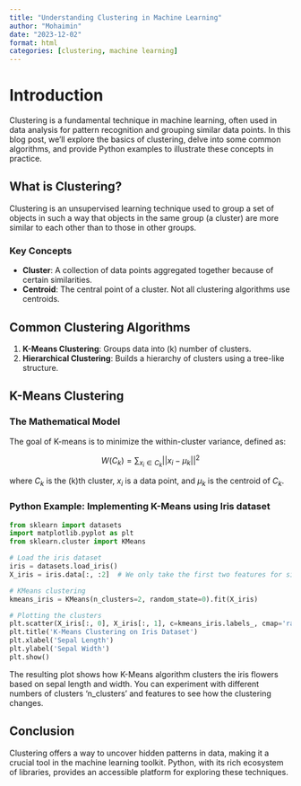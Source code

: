 ```yaml
---
title: "Understanding Clustering in Machine Learning"
author: "Mohaimin"
date: "2023-12-02"
format: html
categories: [clustering, machine learning]
---
```


# Introduction

Clustering is a fundamental technique in machine learning, often used in data analysis for pattern recognition and grouping similar data points. In this blog post, we'll explore the basics of clustering, delve into some common algorithms, and provide Python examples to illustrate these concepts in practice.

## What is Clustering?

Clustering is an unsupervised learning technique used to group a set of objects in such a way that objects in the same group (a cluster) are more similar to each other than to those in other groups.

### Key Concepts

- **Cluster**: A collection of data points aggregated together because of certain similarities.
- **Centroid**: The central point of a cluster. Not all clustering algorithms use centroids.

## Common Clustering Algorithms

1. **K-Means Clustering**: Groups data into \(k\) number of clusters.
2. **Hierarchical Clustering**: Builds a hierarchy of clusters using a tree-like structure.

## K-Means Clustering

### The Mathematical Model

The goal of K-means is to minimize the within-cluster variance, defined as:

$$ W(C_k) = \sum_{x_i \in C_k} ||x_i - \mu_k||^2 $$

where $C_k$ is the \(k\)th cluster, $x_i$ is a data point, and $\mu_k$ is the centroid of $C_k$.

### Python Example: Implementing K-Means using Iris dataset

```python
from sklearn import datasets
import matplotlib.pyplot as plt
from sklearn.cluster import KMeans

# Load the iris dataset
iris = datasets.load_iris()
X_iris = iris.data[:, :2]  # We only take the first two features for simplicity

# KMeans clustering
kmeans_iris = KMeans(n_clusters=2, random_state=0).fit(X_iris)

# Plotting the clusters
plt.scatter(X_iris[:, 0], X_iris[:, 1], c=kmeans_iris.labels_, cmap='rainbow')
plt.title('K-Means Clustering on Iris Dataset')
plt.xlabel('Sepal Length')
plt.ylabel('Sepal Width')
plt.show()

```

The resulting plot shows how K-Means algorithm clusters the iris flowers based on sepal length and width. You can experiment with different numbers of clusters 'n_clusters' and features to see how the clustering changes.

## Conclusion

Clustering offers a way to uncover hidden patterns in data, making it a crucial tool in the machine learning toolkit. Python, with its rich ecosystem of libraries, provides an accessible platform for exploring these techniques.